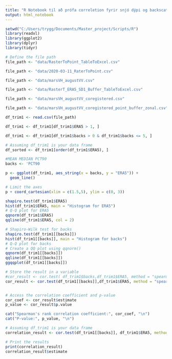 ```yaml
---
title: "R Notebook til að prófa correletion fyrir snjó dýpi og backscatter VH/VV ratio"
output: html_notebook
---
```

```r
setwd("C:/Users/trygg/Documents/Master_project/Scripts/R")
library(readxl)
library(ggplot2)
library(dplyr)
library(tidyr)
```



```r
# Define the file path
file_path <- "data/RasterToPoint_TableToExcel.csv"

file_path <- "data/2020-03-11_RaterToPoint.csv"

file_path <- "data/marsVH_augustVV.csv"

file_path <- "data/RasterT_ERA5_SD1_Buffer_TableToExcel.csv"

file_path <- "data/marsVH_augustVV_coregistered.csv"

file_path <- "data/marsVH_augustVV_coregistered_point_buffer_zonal.csv"

df_trim1 <- read.csv(file_path)

df_trim1 <- df_trim1[df_trim1$ERA5 > 1, ]

df_trim1 <- df_trim1[df_trim1$backs > 0 & df_trim1$backs <= 5, ]

# Assuming df_trim1 is your data frame
df_sorted <- df_trim1[order(df_trim1$ERA5), ]

#MEAN MEDIAN PCT90
backs <- 'PCT90
```

```r
p <- ggplot(df_trim1, aes_string(x = backs, y = "ERA5")) +
  geom_line()

# Limit the axes
p + coord_cartesian(xlim = c(1.5,5), ylim = c(0, 3))
```

```r
shapiro.test(df_trim1$ERA5)
hist(df_trim1$ERA5, main = "Histogram for ERA5")
# Q-Q plot for ERA5
qqnorm(df_trim1$ERA5)
qqline(df_trim1$ERA5, col = 2)
```

```r
# Shapiro-Wilk test for backs
shapiro.test(df_trim1[[backs]])
hist(df_trim1[[backs]], main = "Histogram for backs")
# Q-Q plot for backs
# Create a QQ plot using qqnorm()
qqnorm(df_trim1[[backs]])
qqline(df_trim1[[backs]])
ggqqplot(df_trim1[[backs]])

```


```r

# Store the result in a variable
#cor_result <- cor.test( df_trim1$backs,df_trim1$ERA5, method = "spearman")
cor_result <- cor.test(df_trim1[[backs]],df_trim1$ERA5, method = "spearman", exact = FALSE)


# Access the correlation coefficient and p-value
cor_coef <- cor_result$estimate
p_value <- cor_result$p.value

cat("Spearman's rank correlation coefficient:", cor_coef, "\n")
cat("P-value:", p_value, "\n")


```

```r
# Assuming df_trim1 is your data frame
correlation_result <- cor.test(df_trim1[[backs]], df_trim1$ERA5, method = "pearson")

# Print the results
print(correlation_result)
correlation_result$estimate

```


